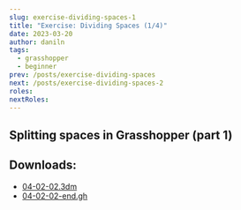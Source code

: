 ```yaml
---
slug: exercise-dividing-spaces-1
title: "Exercise: Dividing Spaces (1/4)"
date: 2023-03-20
author: daniln
tags:
  - grasshopper
  - beginner
prev: /posts/exercise-dividing-spaces
next: /posts/exercise-dividing-spaces-2
roles:
nextRoles:
---
```


## Splitting spaces in Grasshopper (part 1)

<p>
  <div className="video-box">
    <smartvideo src="https://www.dropbox.com/s/ho8vc0whgcchh8l/week-6-2.mp4?dl=1" width="1280" height="720" className="swarm-fluid" poster="https://previews.dropbox.com/p/thumb/AB359vQi_zb8lUPTKop1GRRZanozZSzCHkYVGmNocBQplgM9EeOf0sE42rpxw3p3Spfj9Q36wJRv8A3EvHPxV3Y60JIqh1XcOHV5olCz2K0a1KAqT0MUGQerZWDaZAI-oGJh2irweIjqx8mjU4yMYlB4x5MUFLWifEGFiGjp7kp6CQo7N3ApF1S8tVv20fElXR9Lb0TyHtnNI72jw9kqInbJmNgzMrtCsM40gYP7V9loSryGIuGN6pBC8_7G3cOTSvKpYxz6czQZPv1WK3s5TnpRPf5HOceMxrRQwH9nR3bdsrfWw6o-x8FYdGIILdyv-40/p.jpeg?size=1600x1200&size_mode=2&psid=e5f27c5d-8bdc-46a7-a33b-238482fee33a" controls></smartvideo>
  </div>
</p>

## Downloads:
- [04-02-02.3dm](https://www.dropbox.com/s/ppary4flzxv7qt1/04-02-02.3dm?dl=1)
- [04-02-02-end.gh](https://www.dropbox.com/s/jk5s0xhsgfkcttk/04-02-02-end.gh?dl=1)